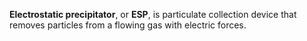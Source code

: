 '''Electrostatic precipitator''', or '''ESP''', is particulate collection device that removes particles from a flowing gas with electric forces.